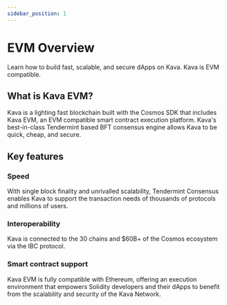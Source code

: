 ```yaml
---
sidebar_position: 1
---
```


# EVM Overview

Learn how to build fast, scalable, and secure dApps on Kava. Kava is EVM compatible.

## What is Kava EVM?

Kava is a lighting fast blockchain built with the Cosmos SDK that includes Kava EVM, an EVM compatible smart contract execution platform. Kava's best-in-class Tendermint based BFT consensus engine allows Kava to be quick, cheap, and secure.

## Key features

### Speed

With single block finality and unrivalled scalability, Tendermint Consensus enables Kava to support the transaction needs of thousands of protocols and millions of users.

### Interoperability

Kava is connected to the 30 chains and \$60B+ of the Cosmos ecosystem via the IBC protocol.

### Smart contract support

Kava EVM is fully compatible with Ethereum, offering an execution environment that empowers Solidity developers and their dApps to benefit from the scalability and security of the Kava Network.
